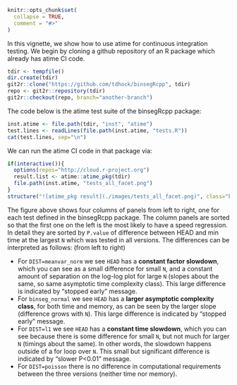<!--
%\VignetteEngine{knitr::knitr}
%\VignetteIndexEntry{Continuous integration testing}
-->

```r
knitr::opts_chunk$set(
  collapse = TRUE,
  comment = "#>"
)
```

In this vignette, we show how to use atime for continuous integration
testing. We begin by cloning a github repository of an R package which
already has atime CI code.

```r
tdir <- tempfile()
dir.create(tdir)
git2r::clone("https://github.com/tdhock/binsegRcpp", tdir)
repo <- git2r::repository(tdir)
git2r::checkout(repo, branch="another-branch")
```

The code below is the atime test suite of the binsegRcpp package:

```r
inst.atime <- file.path(tdir, "inst", "atime")
test.lines <- readLines(file.path(inst.atime, "tests.R"))
cat(test.lines, sep="\n")
```

We can run the atime CI code in that package via:

```r
if(interactive()){
  options(repos="http://cloud.r-project.org")
  result.list <- atime::atime_pkg(tdir)
  file.path(inst.atime, "tests_all_facet.png")
}
structure("![atime_pkg result](./images/tests_all_facet.png)", class="knit_asis")
```

The figure above shows four columns of panels from left to right, one
for each test defined in the binsegRcpp package. The column panels are
sorted so that the first one on the left is the most likely to have a
speed regression. In detail they are sorted by `P.value` of difference
between HEAD and min time at the largest `N` which was tested in all
versions. The differences can be interpreted as follows: (from left to right)

* For `DIST=meanvar_norm` we see `HEAD` has a **constant factor slowdown**,
  which you can see as a small difference for small `N`, and a constant
  amount of separation on the log-log plot for large `N` (slopes about
  the same, so same asymptotic time complexity class).
  This large difference is indicated by "stopped early" message.
* For `binseg_normal` we see `HEAD` has a **larger asymptotic complexity class**, for both time and memory, as can be seen by the larger slope
  (difference grows with `N`).
  This large difference is indicated by "stopped early" message.
* For `DIST=l1` we see `HEAD` has a **constant time slowdown**, which you
  can see because there is some difference for small `N`, but not much
  for larger `N` (timings about the same). In other words, the
  slowdown happens outside of a for loop over `N`.
  This small but significant difference is indicated by "slower P<0.01" message.
* For `DIST=poisson` there is no difference in computational
  requirements between the three versions (neither time nor memory).
